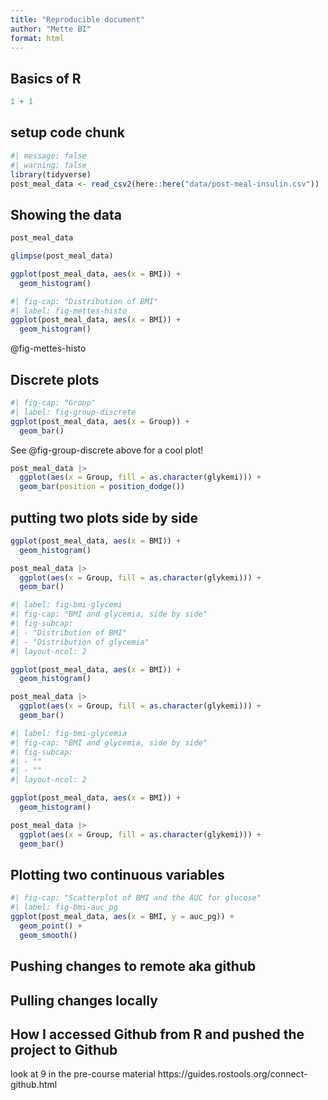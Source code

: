 ```yaml
---
title: "Reproducible document"
author: "Mette BI"
format: html
---
```


## Basics of R

```r
1 + 1
```

## setup code chunk

```r
#| message: false
#| warning: false
library(tidyverse)
post_meal_data <- read_csv2(here::here("data/post-meal-insulin.csv"))
```

## Showing the data

```r
post_meal_data
```

```r
glimpse(post_meal_data)
```

```r
ggplot(post_meal_data, aes(x = BMI)) +
  geom_histogram()
```

```r
#| fig-cap: "Distribution of BMI"
#| label: fig-mettes-histo
ggplot(post_meal_data, aes(x = BMI)) +
  geom_histogram()
```

@fig-mettes-histo

## Discrete plots

```r
#| fig-cap: "Group"
#| label: fig-group-discrete
ggplot(post_meal_data, aes(x = Group)) +
  geom_bar()
```

See @fig-group-discrete above for a cool plot!

```r
post_meal_data |>
  ggplot(aes(x = Group, fill = as.character(glykemi))) +
  geom_bar(position = position_dodge())
```
## putting two plots side by side

```r
ggplot(post_meal_data, aes(x = BMI)) +
  geom_histogram()
```

```r
post_meal_data |>
  ggplot(aes(x = Group, fill = as.character(glykemi))) +
  geom_bar()
```

```r
#| label: fig-bmi-glycemi
#| fig-cap: "BMI and glycemia, side by side"
#| fig-subcap:
#| - "Distribution of BMI"
#| - "Distribution of glycemia"
#| layout-ncol: 2

ggplot(post_meal_data, aes(x = BMI)) +
  geom_histogram()

post_meal_data |>
  ggplot(aes(x = Group, fill = as.character(glykemi))) +
  geom_bar()
```

```r
#| label: fig-bmi-glycemia
#| fig-cap: "BMI and glycemia, side by side"
#| fig-subcap:
#| - ""
#| - ""
#| layout-ncol: 2

ggplot(post_meal_data, aes(x = BMI)) +
  geom_histogram()

post_meal_data |>
  ggplot(aes(x = Group, fill = as.character(glykemi))) +
  geom_bar()
```

## Plotting two continuous variables

```r
#| fig-cap: "Scatterplot of BMI and the AUC for glucose"
#| label: fig-bmi-auc_pg
ggplot(post_meal_data, aes(x = BMI, y = auc_pg)) +
  geom_point() +
  geom_smooth()
```

## Pushing changes to remote aka github

## Pulling changes locally

## How I accessed Github from R and pushed the project to Github

look at 9 in the pre-course material https://guides.rostools.org/connect-github.html

